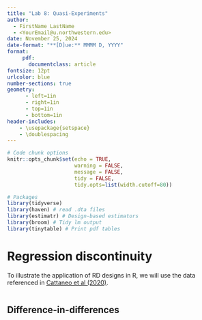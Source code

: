 ```yaml
---
title: "Lab 8: Quasi-Experiments"
author: 
  - FirstName LastName
  - <YourEmail@u.northwestern.edu>
date: November 25, 2024
date-format: "**[D]ue:** MMMM D, YYYY"
format: 
     pdf:
       documentclass: article
fontsize: 12pt
urlcolor: blue
number-sections: true
geometry:
      - left=1in
      - right=1in
      - top=1in
      - bottom=1in
header-includes:
    - \usepackage{setspace}
    - \doublespacing
---
```


```r
# Code chunk options
knitr::opts_chunk$set(echo = TRUE, 
                      warning = FALSE,
                      message = FALSE,
                      tidy = FALSE,
                      tidy.opts=list(width.cutoff=80))

# Packages
library(tidyverse)
library(haven) # read .dta files
library(estimatr) # Design-based estimators
library(broom) # Tidy lm output
library(tinytable) # Print pdf tables
```

# Regression discontinuity

To illustrate the application of RD designs in R, we will use the data referenced in [Cattaneo et al (2020)](https://titiunik.github.io/books/CattaneoIdroboTitiunik2020-CUP-Foundations.pdf).

```r

```


## Difference-in-differences